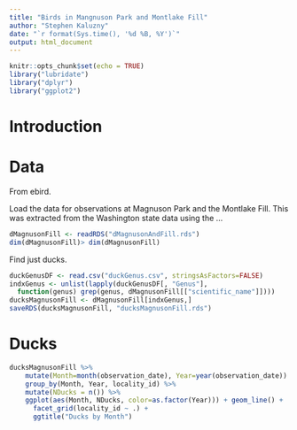 ```yaml
---
title: "Birds in Mangnuson Park and Montlake Fill"
author: "Stephen Kaluzny"
date: "`r format(Sys.time(), '%d %B, %Y')`"
output: html_document
---
```


```r
knitr::opts_chunk$set(echo = TRUE)
library("lubridate")
library("dplyr")
library("ggplot2")
```

# Introduction

# Data
From ebird.

Load the data for observations at Magnuson Park and the Montlake Fill.
This was extracted from the Washington state data using the ...
```r
dMagnusonFill <- readRDS("dMagnusonAndFill.rds")
dim(dMagnusonFill)> dim(dMagnusonFill)
```

Find just ducks.
```r
duckGenusDF <- read.csv("duckGenus.csv", stringsAsFactors=FALSE)
indxGenus <- unlist(lapply(duckGenusDF[, "Genus"],
  function(genus) grep(genus, dMagnusonFill[["scientific_name"]])))
ducksMagnusonFill <- dMagnusonFill[indxGenus,]
saveRDS(ducksMagnusonFill, "ducksMagnusonFill.rds")
```


# Ducks
```r
ducksMagnusonFill %>%
	mutate(Month=month(observation_date), Year=year(observation_date)) %>%
	group_by(Month, Year, locality_id) %>%
	mutate(NDucks = n()) %>%
	ggplot(aes(Month, NDucks, color=as.factor(Year))) + geom_line() +
	  facet_grid(locality_id ~ .) +
      ggtitle("Ducks by Month")
```
